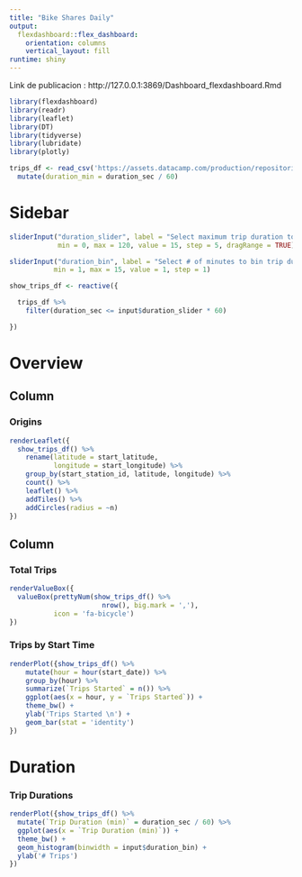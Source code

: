 ```yaml
---
title: "Bike Shares Daily"
output: 
  flexdashboard::flex_dashboard:
    orientation: columns
    vertical_layout: fill
runtime: shiny
---
```

Link de publicacion : http://127.0.0.1:3869/Dashboard_flexdashboard.Rmd

```r
library(flexdashboard)
library(readr)
library(leaflet)
library(DT)
library(tidyverse)
library(lubridate)
library(plotly)

trips_df <- read_csv('https://assets.datacamp.com/production/repositories/1448/datasets/1f12031000b09ad096880bceb61f6ca2fd95e2eb/sanfran_bikeshare_joined_oneday.csv') %>%
  mutate(duration_min = duration_sec / 60)
```

Sidebar {.sidebar}
====================

```r

sliderInput("duration_slider", label = "Select maximum trip duration to display (in minutes):",
            min = 0, max = 120, value = 15, step = 5, dragRange = TRUE)

sliderInput("duration_bin", label = "Select # of minutes to bin trip durations:",
           min = 1, max = 15, value = 1, step = 1)

show_trips_df <- reactive({

  trips_df %>%
    filter(duration_sec <= input$duration_slider * 60)

})
```

Overview
====================

Column {data-width=450}
-----------------------------------------------------------------------

### Origins

```r

renderLeaflet({
  show_trips_df() %>%
    rename(latitude = start_latitude,
           longitude = start_longitude) %>%
    group_by(start_station_id, latitude, longitude) %>%
    count() %>%
    leaflet() %>%
    addTiles() %>%
    addCircles(radius = ~n)
})

```

Column {data-width=350}
-----------------------------------------------------------------------

### Total Trips

```r

renderValueBox({
  valueBox(prettyNum(show_trips_df() %>%
                       nrow(), big.mark = ','), 
           icon = 'fa-bicycle')
})

```

### Trips by Start Time

```r

renderPlot({show_trips_df() %>%
    mutate(hour = hour(start_date)) %>%
    group_by(hour) %>%
    summarize(`Trips Started` = n()) %>%
    ggplot(aes(x = hour, y = `Trips Started`)) +
    theme_bw() +
    ylab('Trips Started \n') +
    geom_bar(stat = 'identity') 
})


```

Duration
====================

### Trip Durations

```r

renderPlot({show_trips_df() %>%
  mutate(`Trip Duration (min)` = duration_sec / 60) %>%
  ggplot(aes(x = `Trip Duration (min)`)) +
  theme_bw() +
  geom_histogram(binwidth = input$duration_bin) +
  ylab('# Trips')
})


```



